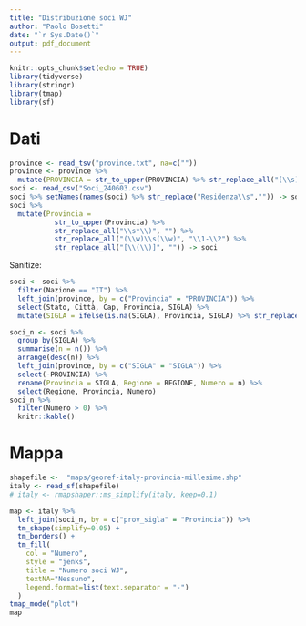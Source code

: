 ```yaml
---
title: "Distribuzione soci WJ"
author: "Paolo Bosetti"
date: "`r Sys.Date()`"
output: pdf_document
---
```


```r
knitr::opts_chunk$set(echo = TRUE)
library(tidyverse)
library(stringr)
library(tmap)
library(sf)
```

# Dati

```r
province <- read_tsv("province.txt", na=c(""))
province <- province %>% 
  mutate(PROVINCIA = str_to_upper(PROVINCIA) %>% str_replace_all("[\\s]", "-") %>% str_replace("Roma", "RM"))
soci <- read_csv("Soci_240603.csv")
soci %>% setNames(names(soci) %>% str_replace("Residenza\\s","")) -> soci
soci %>%
  mutate(Provincia = 
           str_to_upper(Provincia) %>% 
           str_replace_all("\\s*\\)", "") %>%
           str_replace_all("(\\w)\\s(\\w)", "\\1-\\2") %>%
           str_replace_all("[\\(\\)]", "")) -> soci
```
Sanitize:

```r
soci <- soci %>% 
  filter(Nazione == "IT") %>% 
  left_join(province, by = c("Provincia" = "PROVINCIA")) %>% 
  select(Stato, Città, Cap, Provincia, SIGLA) %>% 
  mutate(SIGLA = ifelse(is.na(SIGLA), Provincia, SIGLA) %>% str_replace("Roma", "RM"))
```

```r
soci_n <- soci %>% 
  group_by(SIGLA) %>% 
  summarise(n = n()) %>% 
  arrange(desc(n)) %>% 
  left_join(province, by = c("SIGLA" = "SIGLA")) %>% 
  select(-PROVINCIA) %>%
  rename(Provincia = SIGLA, Regione = REGIONE, Numero = n) %>% 
  select(Regione, Provincia, Numero)
soci_n %>% 
  filter(Numero > 0) %>% 
  knitr::kable()
```

# Mappa

```r
shapefile <-  "maps/georef-italy-provincia-millesime.shp"
italy <- read_sf(shapefile)
# italy <- rmapshaper::ms_simplify(italy, keep=0.1)
```

```r
map <- italy %>% 
  left_join(soci_n, by = c("prov_sigla" = "Provincia")) %>%
  tm_shape(simplify=0.05) + 
  tm_borders() +
  tm_fill(
    col = "Numero", 
    style = "jenks", 
    title = "Numero soci WJ", 
    textNA="Nessuno", 
    legend.format=list(text.separator = "-")
  )
tmap_mode("plot")
map
```


